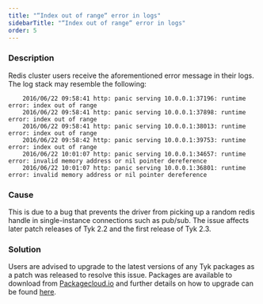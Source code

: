 ```yaml
---
title: "“Index out of range“ error in logs"
sidebarTitle: "“Index out of range“ error in logs"
order: 5
---
```


### Description

Redis cluster users receive the aforementioned error message in their logs. The log stack may resemble the following:

```
    2016/06/22 09:58:41 http: panic serving 10.0.0.1:37196: runtime error: index out of range
    2016/06/22 09:58:41 http: panic serving 10.0.0.1:37898: runtime error: index out of range
    2016/06/22 09:58:41 http: panic serving 10.0.0.1:38013: runtime error: index out of range
    2016/06/22 09:58:42 http: panic serving 10.0.0.1:39753: runtime error: index out of range
    2016/06/22 10:01:07 http: panic serving 10.0.0.1:34657: runtime error: invalid memory address or nil pointer dereference
    2016/06/22 10:01:07 http: panic serving 10.0.0.1:36801: runtime error: invalid memory address or nil pointer dereference
```

### Cause

This is due to a bug that prevents the driver from picking up a random redis handle in single-instance connections such as pub/sub. The issue affects later patch releases of Tyk 2.2 and the first release of Tyk 2.3.

### Solution

Users are advised to upgrade to the latest versions of any Tyk packages as a patch was released to resolve this issue. Packages are available to download from [Packagecloud.io](https://packagecloud.io/tyk) and further details on how to upgrade can be found [here](/5.5/upgrading-tyk).